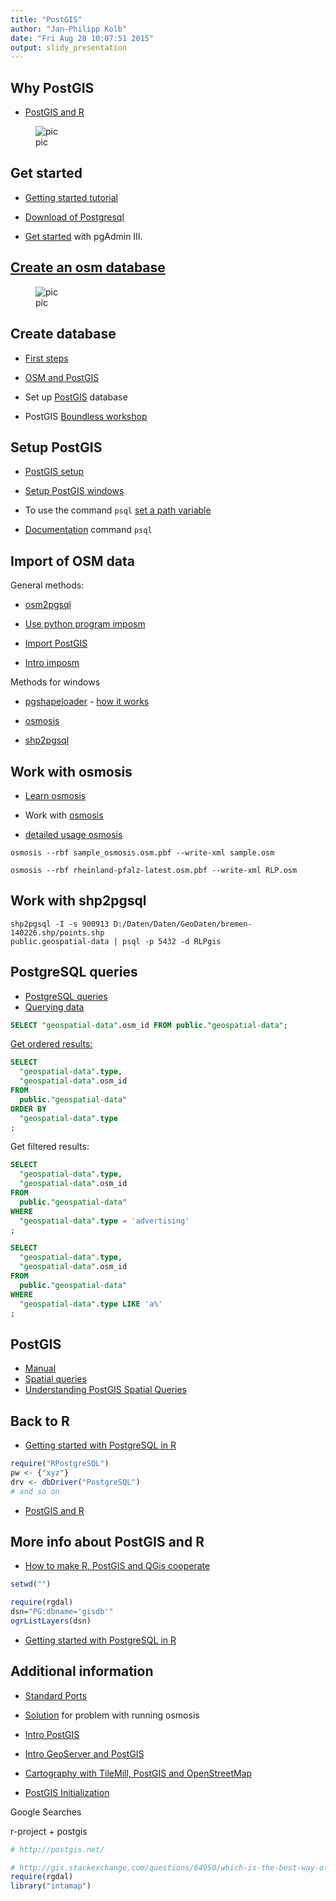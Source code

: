 ```yaml
---
title: "PostGIS"
author: "Jan-Philipp Kolb"
date: "Fri Aug 28 10:07:51 2015"
output: slidy_presentation
---
```



## Why PostGIS

- [PostGIS and R](http://gis.stackexchange.com/questions/64950/which-is-the-best-way-of-working-with-postgis-data-in-r)

![pic](https://raw.githubusercontent.com/Japhilko/DataAnalysis/master/data/figure/PostGISR.PNG)


## Get started

- [Getting started tutorial](http://www.bostongis.com/?content_name=postgis_tut01)

- [Download of Postgresql](http://de.enterprisedb.com/products-services-training/pgdownload)

- [Get started](http://km-bw.de/site/pbs-bw/get/documents/KULTUS.Dachmandant/KULTUS/Dienststellen/it.kultus-bw/pdf/SVP_BW/Postgres_Datenbankinstallation.pdf) with pgAdmin III.


## [Create an osm database](http://learnosm.org/en/osm-data/setting-up-postgresql/)

![pic](http://learnosm.org/images/en/osm-data/setting-up-postgresql/new-database.png)

## Create database

- [First steps](http://doc.postgres.de/postgresql_9.0/tutorial-createdb.html)

- [OSM and PostGIS](http://cnr.ncsu.edu/geospatial/wp-content/uploads/sites/6/2014/08/Zielstra_Tonini_021215.pdf)

- Set up [PostGIS](http://wiki.openstreetmap.org/wiki/PostGIS) database

- PostGIS [Boundless workshop](http://workshops.boundlessgeo.com/postgis-intro/)



## Setup PostGIS 

- [PostGIS setup](http://wiki.openstreetmap.org/wiki/Osmosis/PostGIS_Setup)

- [Setup PostGIS windows](http://wiki.openstreetmap.org/wiki/DE:Postgis92_Win7_64bit)

- To use the command `psql` [set a path variable](https://support.microsoft.com/de-de/kb/310519)

- [Documentation](http://www.postgresql.org/docs/9.4/static/app-psql.html) command `psql` 



## Import of OSM data

General methods:

- [osm2pgsql](http://learnosm.org/en/osm-data/osm2pgsql/)

- [Use python program imposm](http://imposm.org/)

- [Import PostGIS](http://www.postgis.us/Presentations/PGOpen2014_Session1.html#/)

- [Intro imposm](http://imposm.org/docs/imposm/latest/tutorial.html)

Methods for windows

- [pgshapeloader](http://suite.opengeo.org/4.1/dataadmin/pgGettingStarted/pgshapeloader.html) - [how it works](http://suite.opengeo.org/4.1/dataadmin/pgGettingStarted/pgshapeloader.html)

- [osmosis](http://skipperkongen.dk/2012/08/02/import-osm-data-into-postgis-using-osmosis/)

- [shp2pgsql](http://gis.stackexchange.com/questions/50107/where-to-find-shp2pgsql-windows-binaries)


## Work with osmosis

- [Learn osmosis](http://learnosm.org/en/osm-data/osmosis/)

- Work with [osmosis](http://wiki.openstreetmap.org/wiki/User:Ajoessen/Osmosis)

- [detailed usage osmosis](http://wiki.openstreetmap.org/wiki/Osmosis/Detailed_Usage_0.43)


```shell
osmosis --rbf sample_osmosis.osm.pbf --write-xml sample.osm
```

```shell
osmosis --rbf rheinland-pfalz-latest.osm.pbf --write-xml RLP.osm
```


## Work with shp2pgsql

```shell
shp2pgsql -I -s 900913 D:/Daten/Daten/GeoDaten/bremen-140226.shp/points.shp
public.geospatial-data | psql -p 5432 -d RLPgis
```


## PostgreSQL queries

- [PostgreSQL queries](http://www.postgresql.org/docs/8.1/static/queries.html)
- [Querying data](http://www.bostongis.com/PrinterFriendly.aspx?content_name=postgis_tut01)

```sql
SELECT "geospatial-data".osm_id FROM public."geospatial-data";
```

[Get ordered results:](https://www.digitalocean.com/community/tutorials/how-to-create-data-queries-in-postgresql-by-using-the-select-command)

```sql
SELECT 
  "geospatial-data".type, 
  "geospatial-data".osm_id
FROM 
  public."geospatial-data"
ORDER BY
  "geospatial-data".type
;
```

Get filtered results:

```sql
SELECT 
  "geospatial-data".type, 
  "geospatial-data".osm_id
FROM 
  public."geospatial-data"
WHERE
  "geospatial-data".type = 'advertising'
;
```

```sql
SELECT 
  "geospatial-data".type, 
  "geospatial-data".osm_id
FROM 
  public."geospatial-data"
WHERE
  "geospatial-data".type LIKE 'a%'
;
```

## PostGIS 

- [Manual](http://postgis.net/docs/)
- [Spatial queries](http://manual.linfiniti.com/en/postgis/spatial_queries.html)
- [Understanding PostGIS Spatial Queries](http://www.gistutor.com/postgresqlpostgis/10-intermediate-postgresqlpostgis-tutorials/75-understanding-postgis-spatial-queries.html)


## Back to R

- [Getting started with PostgreSQL in R](https://datashenanigan.wordpress.com/2015/05/18/getting-started-with-postgresql-in-r/)


```r
require("RPostgreSQL")
pw <- {"xyz"}
drv <- dbDriver("PostgreSQL")
# and so on
```

- [PostGIS and R](https://fenix.tecnico.ulisboa.pt/downloadFile/3779576719789/introducao-PostGIS.pdf)

## More info about PostGIS and R

- [How to make R, PostGIS and QGis cooperate](https://hal.inria.fr/file/index/docid/737397/filename/bonin_V2.pdf)

```r
setwd("")
```


```r
require(rgdal)
dsn="PG:dbname='gisdb'"
ogrListLayers(dsn)
```

- [Getting started with PostgreSQL in R](https://datashenanigan.wordpress.com/2015/05/18/getting-started-with-postgresql-in-r/)

## Additional information

- [Standard Ports](https://de.wikipedia.org/wiki/Liste_der_standardisierten_Ports)


- [Solution](http://gis.19327.n5.nabble.com/osmosis-dev-Codehaus-discontinued-Osmosis-not-working-td5847581.html) for problem with running osmosis

- [Intro PostGIS](https://wiki.postgresql.org/images/7/7d/2011-11-11_pg.conf.de_darf_ich_vorstellen_postgis_aemde.pdf)

- [Intro GeoServer and PostGIS](http://blog.geoserver.org/2009/01/30/geoserver-and-openstreetmap/)

- [Cartography with TileMill, PostGIS and OpenStreetMap ](https://www.youtube.com/watch?v=rUfj993tPUo)

- [PostGIS Initialization](http://forum.openstreetmap.org/viewtopic.php?id=21810)

Google Searches

r-project + postgis

```r
# http://postgis.net/

# http://gis.stackexchange.com/questions/64950/which-is-the-best-way-of-working-with-postgis-data-in-r
require(rgdal)
library("intamap")
```


